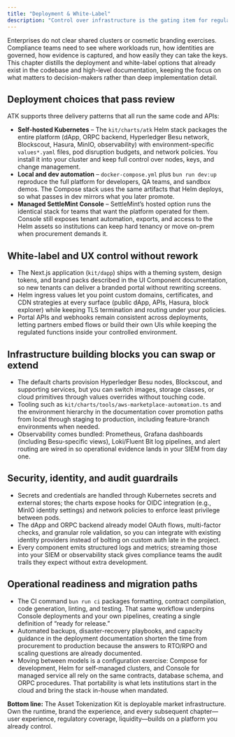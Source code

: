```yaml
---
title: "Deployment & White-Label"
description: "Control over infrastructure is the gating item for regulated deployments. The Asset Tokenization Kit (ATK) ships with battle-tested Helm charts, Docker Compose blueprints, and managed SettleMint Console automation so you can prove ownership of the runtime before risk review even begins."
---
```


Enterprises do not clear shared clusters or cosmetic branding exercises. Compliance teams need to see where workloads run, how identities are governed, how evidence is captured, and how easily they can take the keys. This chapter distills the deployment and white-label options that already exist in the codebase and high-level documentation, keeping the focus on what matters to decision-makers rather than deep implementation detail.

## Deployment choices that pass review

ATK supports three delivery patterns that all run the same code and APIs:

- **Self-hosted Kubernetes** – The `kit/charts/atk` Helm stack packages the entire platform (dApp, ORPC backend, Hyperledger Besu network, Blockscout, Hasura, MinIO, observability) with environment-specific `values*.yaml` files, pod disruption budgets, and network policies. You install it into your cluster and keep full control over nodes, keys, and change management.
- **Local and dev automation** – `docker-compose.yml` plus `bun run dev:up` reproduce the full platform for developers, QA teams, and sandbox demos. The Compose stack uses the same artifacts that Helm deploys, so what passes in dev mirrors what you later promote.
- **Managed SettleMint Console** – SettleMint’s hosted option runs the identical stack for teams that want the platform operated for them. Console still exposes tenant automation, exports, and access to the Helm assets so institutions can keep hard tenancy or move on-prem when procurement demands it.

## White-label and UX control without rework

- The Next.js application (`kit/dapp`) ships with a theming system, design tokens, and brand packs described in the UI Component documentation, so new tenants can deliver a branded portal without rewriting screens.
- Helm ingress values let you point custom domains, certificates, and CDN strategies at every surface (public dApp, APIs, Hasura, block explorer) while keeping TLS termination and routing under your policies.
- Portal APIs and webhooks remain consistent across deployments, letting partners embed flows or build their own UIs while keeping the regulated functions inside your controlled environment.

## Infrastructure building blocks you can swap or extend

- The default charts provision Hyperledger Besu nodes, Blockscout, and supporting services, but you can switch images, storage classes, or cloud primitives through values overrides without touching code.
- Tooling such as `kit/charts/tools/aws-marketplace-automation.ts` and the environment hierarchy in the documentation cover promotion paths from local through staging to production, including feature-branch environments when needed.
- Observability comes bundled: Prometheus, Grafana dashboards (including Besu-specific views), Loki/Fluent Bit log pipelines, and alert routing are wired in so operational evidence lands in your SIEM from day one.

## Security, identity, and audit guardrails

- Secrets and credentials are handled through Kubernetes secrets and external stores; the charts expose hooks for OIDC integration (e.g., MinIO identity settings) and network policies to enforce least privilege between pods.
- The dApp and ORPC backend already model OAuth flows, multi-factor checks, and granular role validation, so you can integrate with existing identity providers instead of bolting on custom auth late in the project.
- Every component emits structured logs and metrics; streaming those into your SIEM or observability stack gives compliance teams the audit trails they expect without extra development.

## Operational readiness and migration paths

- The CI command `bun run ci` packages formatting, contract compilation, code generation, linting, and testing. That same workflow underpins Console deployments and your own pipelines, creating a single definition of “ready for release.”
- Automated backups, disaster-recovery playbooks, and capacity guidance in the deployment documentation shorten the time from procurement to production because the answers to RTO/RPO and scaling questions are already documented.
- Moving between models is a configuration exercise: Compose for development, Helm for self-managed clusters, and Console for managed service all rely on the same contracts, database schema, and ORPC procedures. That portability is what lets institutions start in the cloud and bring the stack in-house when mandated.

**Bottom line:** The Asset Tokenization Kit is deployable market infrastructure. Own the runtime, brand the experience, and every subsequent chapter—user experience, regulatory coverage, liquidity—builds on a platform you already control.
